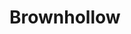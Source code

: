 
# Brownhollow
<ProjectDetails
  region="Crownlands"
  house="House Brune of Brownhollow"
  type="Keep"
  status="Not Started"
  warp="/warp brownhollow"
  projectLead=""
  dateStarted="undefined"
  dateCompleted="undefined"
/>
